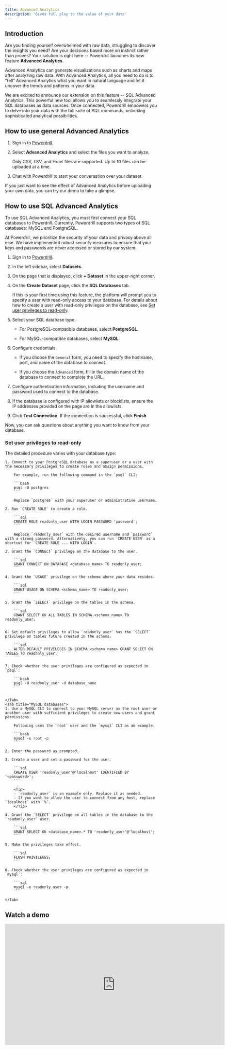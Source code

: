```yaml
---
title: Advanced Analytics
description: 'Gives full play to the value of your data'
---
```


## Introduction

Are you finding yourself overwhelmed with raw data, struggling to discover the insights you need? Are your decisions based more on instinct rather than proves? Your solution is right here -- Powerdrill launches its new feature **Advanced Analytics**.

Advanced Analytics can generate visualizations such as charts and maps after analyzing raw data. With Advanced Analytics, all you need to do is to "tell" Advanced Analytics what you want in natural language and let it uncover the trends and patterns in your data.

We are excited to announce our extension on this feature -- SQL Advanced Analytics. This powerful new tool allows you to seamlessly integrate your SQL databases as data sources. Once connected, Powerdrill empowers you to delve into your data with the full suite of SQL commands, unlocking sophisticated analytical possibilities.


## How to use general Advanced Analytics


1. Sign in to [Powerdrill](https://powerdrill.ai/auth/signin).

2. Select **Advanced Analytics** and select the files you want to analyze.

    Only CSV, TSV, and Excel files are supported. Up to 10 files can be uploaded at a time.

3. Chat with Powerdrill to start your conversation over your dataset.

If you just want to see the effect of Advanced Analytics before uploading your own data, you can try our demo to take a glimpse.


## How to use SQL Advanced Analytics

To use SQL Advanced Analytics, you must first connect your SQL databases to Powerdrill. Currently, Powerdrill supports two types of SQL databases: MySQL and PostgreSQL.

<Tip>At Powerdrill, we prioritize the security of your data and privacy above all else. We have implemented robust security measures to ensure that your keys and passwords are never accessed or stored by our system.</Tip>

1. Sign in to [Powerdrill](https://powerdrill.ai/auth/signin).

2. In the left sidebar, select **Datasets**. 

3. On the page that is displayed, click **+ Dataset** in the upper-right corner.

4. On the **Create Dataset** page, click the **SQL Databases** tab.

    If this is your first time using this feature, the platform will prompt you to specify a user with read-only access to your database. For details about how to create a user with read-only privileges on the database, see [Set user privileges to read-only](#set-user-privileges-to-read-only).

5. Select your SQL database type. 

    - For PostgreSQL-compatible databases, select **PostgreSQL**.
    
    - For MySQL-compatible databases, select **MySQL**.

6. Configure credentials.

    - If you choose the `General` form, you need to specify the hostname, port, and name of the database to connect.

    - If you choose the `Advanced` form, fill in the domain name of the database to connect to complete the URL.
    
7. Configure authentication information, including the username and password used to connect to the database.

8. If the database is configured with IP allowlists or blocklists, ensure the IP addresses provided on the page are in the allowlists.

9. Click **Test Connection**. If the connection is successful, click **Finish**.

Now, you can ask questions about anything you want to know from your database.


### Set user privileges to read-only

The detailed procedure varies with your database type:

<Tabs>
    <Tab title="PostgreSQL databases">

    1. Connect to your PostgreSQL database as a superuser or a user with the necessary privileges to create roles and assign permissions. 
    
        For example, run the following command in the `psql` CLI:

        ```bash
        psql -U postgres
        ```

        Replace `postgres` with your superuser or administrative username.

    2. Run `CREATE ROLE` to create a role.

        ```sql
        CREATE ROLE readonly_user WITH LOGIN PASSWORD 'password';
        ```

        Replace `readonly_user` with the desired username and `password` with a strong password. Alternatively, you can run `CREATE USER` as a shortcut for `CREATE ROLE ... WITH LOGIN`.

    3. Grant the `CONNECT` privilege on the database to the user.

        ```sql
        GRANT CONNECT ON DATABASE <database_name> TO readonly_user;
        ```

    4. Grant the `USAGE` privilege on the schema where your data resides.

        ```sql
        GRANT USAGE ON SCHEMA <schema_name> TO readonly_user;
        ```

    5. Grant the `SELECT` privilege on the tables in the schema.

        ```sql
        GRANT SELECT ON ALL TABLES IN SCHEMA <schema_name> TO readonly_user;
        ```

    6. Set default privileges to allow `readonly_user` has the `SELECT` privilege on tables future created in the schema.

        ```sql
        ALTER DEFAULT PRIVILEGES IN SCHEMA <schema_name> GRANT SELECT ON TABLES TO readonly_user;
        ```
        
    7. Check whether the user privileges are configured as expected in `psql`:

        ```bash
        psql -U readonly_user -d database_name
        ```


    </Tab>
    <Tab title="MySQL databases">
    1. Use a MySQL CLI to connect to your MySQL server as the root user or another user with sufficient privileges to create new users and grant permissions.

        Following uses the `root` user and the `mysql` CLI as an example.
        
        ```bash
        mysql -u root -p
        ```

    2. Enter the password as prompted.

    3. Create a user and set a password for the user. 

        ```sql
        CREATE USER 'readonly_user'@'localhost' IDENTIFIED BY '<password>';
        ```
            
        <Tip>
        - `readonly_user` is an example only. Replace it as needed. 
        - If you want to allow the user to connect from any host, replace `localhost` with `%`.
        </Tip>

    4. Grant the `SELECT` privilege on all tables in the database to the `readonly_user` user.

        ```sql
        GRANT SELECT ON <database_name>.* TO 'readonly_user'@'localhost';
        ```

    5. Make the privileges take effect.

        ```sql
        FLUSH PRIVILEGES;
        ```
        
    6. Check whether the user privileges are configured as expected in `mysql`:

        ```sql
        mysql -u readonly_user -p
        ```

    </Tab>
</Tabs>





## Watch a demo


<iframe width="724" height="400" src="https://www.youtube.com/embed/D_f02StlTZ4" title="Seeking AI-driven advanced analytics - https://powerdrill.ai" frameborder="0" allow="accelerometer; autoplay; clipboard-write; encrypted-media; gyroscope; picture-in-picture; web-share" allowfullscreen></iframe>



